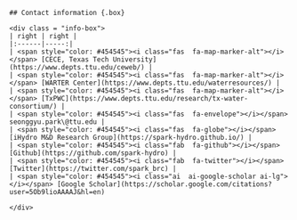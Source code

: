 ```block
## Contact information {.box}

<div class = "info-box">
| right | right |
|:------|-----:|
| <span style="color: #454545"><i class="fas  fa-map-marker-alt"></i></span> [CECE, Texas Tech University](https://www.depts.ttu.edu/ceweb/) |
| <span style="color: #454545"><i class="fas  fa-map-marker-alt"></i></span> [WARTER Center](https://www.depts.ttu.edu/waterresources/) |
| <span style="color: #454545"><i class="fas  fa-map-marker-alt"></i></span> [TxPWC](https://www.depts.ttu.edu/research/tx-water-consortium/) |
| <span style="color: #454545"><i class="fas  fa-envelope"></i></span> seonggyu.park\@ttu.edu |
| <span style="color: #454545"><i class="fas  fa-globe"></i></span> [iHydro M&D Research Group](https://spark-hydro.github.io/) |
| <span style="color: #454545"><i class="fab  fa-github"></i></span> [Github](https://github.com/spark-hydro) |
| <span style="color: #454545"><i class="fab  fa-twitter"></i></span> [Twitter](https://twitter.com/spark_brc) |
| <span style="color: #454545"><i class="ai  ai-google-scholar ai-lg"></i></span> [Google Scholar](https://scholar.google.com/citations?user=5Ob9lioAAAAJ&hl=en)

</div>
```
